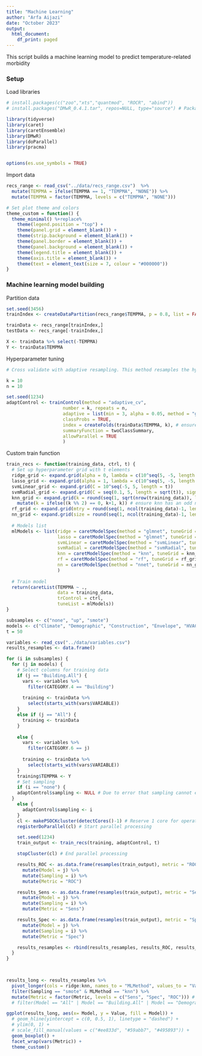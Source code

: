 ```yaml
---
title: "Machine Learning"
author: "Arfa Aijazi"
date: "October 2023"
output:
  html_document:
    df_print: paged
---
```


This script builds a machine learning model to predict temperature-related morbidity

### Setup
Load libraries
```r

# install.packages(c("zoo","xts","quantmod", "ROCR", "abind"))
# install.packages("DMwR_0.4.1.tar", repos=NULL, type="source") # Package DMwR removed from the CRAN repository, so was downloaded from the Archives (https://cran.r-project.org/src/contrib/Archive/DMwR/). This package contains the SMOTE function integrated into caret's cross validation. 

library(tidyverse)
library(caret)
library(caretEnsemble)
library(DMwR)
library(doParallel)
library(pracma)


options(es.use_symbols = TRUE)
```

Import data
```r
recs_range <- read_csv("../data/recs_range.csv")  %>%
  mutate(TEMPMA = ifelse(TEMPMA == 1, "TEMPMA", "NONE")) %>%
  mutate(TEMPMA = factor(TEMPMA, levels = c("TEMPMA", "NONE")))
```
```r
# Set plot theme and colors
theme_custom = function() {
  theme_minimal() %+replace%
    theme(legend.position = "top") +
    theme(panel.grid = element_blank()) +
    theme(strip.background = element_blank()) +
    theme(panel.border = element_blank()) +
    theme(panel.background = element_blank()) +
    theme(legend.title = element_blank()) +
    theme(axis.title = element_blank()) +
    theme(text = element_text(size = 7, colour = "#000000"))
}
```

### Machine learning model building
Partition data
```r
set.seed(3456)
trainIndex <- createDataPartition(recs_range$TEMPMA, p = 0.8, list = FALSE, times = 1)

trainData <- recs_range[trainIndex,]
testData <- recs_range[-trainIndex,]

X <- trainData %>% select(-TEMPMA)
Y <- trainData$TEMPMA
```

Hyperparameter tuning
```r
# Cross validate with adaptive resampling. This method resamples the hyperparamter combinations with values near combinations that performed well. It will divide the training data into k folds and repeat the process n times. The model with test t random hyperparamter values

k = 10
n = 10

set.seed(1234) 
adaptControl <- trainControl(method = "adaptive_cv",
                     number = k, repeats = n, 
                     adaptive = list(min = 3, alpha = 0.05, method = "gls", complete = TRUE),
                     classProbs = TRUE,
                     index = createFolds(trainData$TEMPMA, k), # ensures all models have the same folds
                     summaryFunction = twoClassSummary,
                     allowParallel = TRUE
                     )
```

Custom train function
```r
train_recs <- function(training_data, ctrl, t) {
  # Set up hyperparameter grid with t elements
  ridge_grid <- expand.grid(alpha = 0, lambda = c(10^seq(5, -5, length = t)))
  lasso_grid <- expand.grid(alpha = 1, lambda = c(10^seq(5, -5, length = t)))
  svmLinear_grid <- expand.grid(C = 10^seq(-5, 5, length = t))
  svmRadial_grid <- expand.grid(C = seq(0.1, 5, length = sqrt(t)), sigma = 2^seq(-3, 5, length = sqrt(t)))
  knn_grid <- expand.grid(k = round(seq(1, sqrt(nrow(training_data)), length = t))) %>% # rule of thumb that optimal k in knn is sqrt(n)
    mutate(k = ifelse((k %% 2) == 0, k+1, k)) # ensure knn has an odd number for k to prevent ties in classifying two classes
  rf_grid <- expand.grid(mtry = round(seq(1, ncol(training_data)-1, length = t)))
  nn_grid <- expand.grid(size = round(seq(1, ncol(training_data)-1, length = sqrt(t))), decay = 10^seq(-7, -1, length = sqrt(t)))
  
  # Models list
  mlModels <- list(ridge = caretModelSpec(method = "glmnet", tuneGrid = ridge_grid),
                   lasso = caretModelSpec(method = "glmnet", tuneGrid = lasso_grid),
                   svmLinear = caretModelSpec(method = "svmLinear", tuneGrid = svmLinear_grid),
                   svmRadial = caretModelSpec(method = "svmRadial", tuneGrid = svmRadial_grid),
                   knn = caretModelSpec(method = "knn", tuneGrid = knn_grid),
                   rf = caretModelSpec(method = "rf", tuneGrid = rf_grid),
                   nn = caretModelSpec(method = "nnet", tuneGrid = nn_grid)
                   )
  
  # Train model
  return(caretList(TEMPMA ~ .,
                   data = training_data,
                   trControl = ctrl,
                   tuneList = mlModels))
}
```

```r
subsamples <- c("none", "up", "smote")
models <- c("Climate", "Demographic", "Construction", "Envelope", "HVAC", "Building.All", "All")
t = 50

variables <- read_csv("../data/variables.csv")
results_resamples <- data.frame()

for (i in subsamples) {
  for (j in models) {
    # Select columns for training data
    if (j == "Building.All") {
      vars <- variables %>%
        filter(CATEGORY.4 == "Building")
      
      training <- trainData %>%
        select(starts_with(vars$VARIABLE))
    }
    else if (j == "All") {
      training <- trainData
    }
    
    else {
      vars <- variables %>%
        filter(CATEGORY.6 == j)
      
      training <- trainData %>%
        select(starts_with(vars$VARIABLE))
    }
    training$TEMPMA <- Y
    # Set sampling
    if (i == "none") {
    adaptControl$sampling <- NULL # Due to error that sampling cannot equal "none" https://github.com/topepo/caret/issues/1001
  }
    else {
      adaptControl$sampling <- i
    }
    cl <- makePSOCKcluster(detectCores()-1) # Reserve 1 core for operating system
    registerDoParallel(cl) # Start parallel processing

    set.seed(1234)
    train_output <- train_recs(training, adaptControl, t)

    stopCluster(cl) # End parallel processing

    results_ROC <- as.data.frame(resamples(train_output), metric = "ROC") %>%
      mutate(Model = j) %>%
      mutate(Sampling = i) %>%
      mutate(Metric = "ROC")

    results_Sens <- as.data.frame(resamples(train_output), metric = "Sens") %>%
      mutate(Model = j) %>%
      mutate(Sampling = i) %>%
      mutate(Metric = "Sens")

    results_Spec <- as.data.frame(resamples(train_output), metric = "Spec") %>%
      mutate(Model = j) %>%
      mutate(Sampling = i) %>%
      mutate(Metric = "Spec")

    results_resamples <- rbind(results_resamples, results_ROC, results_Sens, results_Spec)
  }
}

  
```
```r
results_long <- results_resamples %>%
  pivot_longer(cols = ridge:knn, names_to = "MLMethod", values_to = "Value") %>%
  filter(Sampling == "smote" & MLMethod == "knn") %>%
  mutate(Metric = factor(Metric, levels = c("Sens", "Spec", "ROC"))) # %>%
  # filter(Model == "All" | Model == "Building.All" | Model == "Demographic")

ggplot(results_long, aes(x= Model, y = Value, fill = Model)) +
  # geom_hline(yintercept = c(0, 0.5, 1), linetype = "dashed") +
  # ylim(0, 1) +
  # scale_fill_manual(values = c("#ee833d", "#59abb7", "#495893")) +
  geom_boxplot() +
  facet_wrap(vars(Metric)) +
  theme_custom()
```

